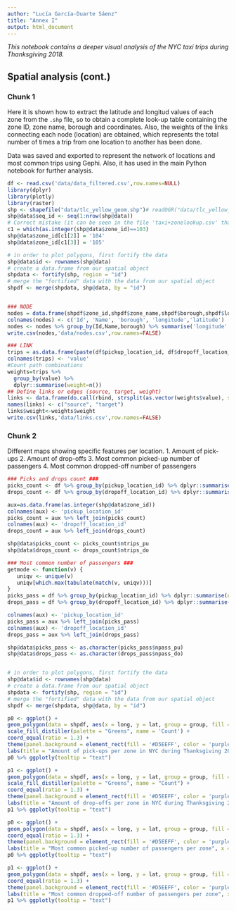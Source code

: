 ---
author: "Lucía García-Duarte Sáenz"
title: "Annex I"
output: html_document
---

*This notebook contains a deeper visual analysis of the NYC taxi trips during Thanksgiving 2018.*


## Spatial analysis (cont.)

### Chunk 1
Here it is shown how to extract the latitude and longitud values of each zone from the `.shp` file, so to obtain a complete look-up table containing the zone ID, zone name, borough and coordinates. Also, the weights of the links connecting each node (location) are obtained, which represents the total number of times a trip from one location to another has been done.

Data was saved and exported to represent the network of locations and most common trips using Gephi. Also, it has used in the main Python notebook for further analysis.

```{r node_link, message=FALSE, warning=FALSE}
df <- read.csv('data/data_filtered.csv',row.names=NULL)
library(dplyr)
library(plotly)
library(raster)
shp <- shapefile("data/tlc_yellow_geom.shp")# readOGR("data/tlc_yellow_geom.shp")
shp@data$seq_id <- seq(1:nrow(shp@data))
# Correct mistake (it can be seen in the file 'taxi+zonelookup.csv' that these three are the same)
c1 = which(as.integer(shp@data$zone_id)==103)
shp@data$zone_id[c1[2]] = '104'
shp@data$zone_id[c1[3]] = '105'

# in order to plot polygons, first fortify the data
shp@data$id <- rownames(shp@data)
# create a data.frame from our spatial object
shpdata <- fortify(shp, region = "id")
# merge the "fortified" data with the data from our spatial object
shpdf <- merge(shpdata, shp@data, by = "id")


### NODE
nodes = data.frame(shpdf$zone_id,shpdf$zone_name,shpdf$borough,shpdf$long,shpdf$lat)
colnames(nodes) <- c('Id', 'Name', 'borough', 'longitude','latitude')
nodes <- nodes %>% group_by(Id,Name,borough) %>% summarise('longitude' = mean(longitude),'latitude' = mean(latitude))
write.csv(nodes,'data/nodes.csv',row.names=FALSE)

### LINK
trips = as.data.frame(paste(df$pickup_location_id, df$dropoff_location_id, sep="_")) 
colnames(trips) <- 'value' 
#Count path combinations 
weights=trips %>% 
  group_by(value) %>% 
  dplyr::summarise(weight=n())
## Define links or edges (source, target, weight)
links <- data.frame(do.call(rbind, strsplit(as.vector(weights$value), split = "_"))) #Separate start and end station IDs
names(links) <- c("source", "target")
links$weight<-weights$weight 
write.csv(links,'data/links.csv',row.names=FALSE)
```

### Chunk 2

Different maps showing specific features per location.
1. Amount of pick-ups 
2. Amount of drop-offs
3. Most common picked-up number of passengers
4. Most common dropped-off number of passengers

```{r message=FALSE, warning=FALSE}
### Picks and drops count ###
picks_count <- df %>% group_by(pickup_location_id) %>% dplyr::summarise(ntrips_pu = n())
drops_count <- df %>% group_by(dropoff_location_id) %>% dplyr::summarise(ntrips_do = n())

aux=as.data.frame(as.integer(shp@data$zone_id))
colnames(aux) <- 'pickup_location_id'
picks_count = aux %>% left_join(picks_count)
colnames(aux) <- 'dropoff_location_id'
drops_count = aux %>% left_join(drops_count)

shp@data$picks_count <- picks_count$ntrips_pu
shp@data$drops_count <- drops_count$ntrips_do

### Most common number of passengers ###
getmode <- function(v) {
   uniqv <- unique(v)
   uniqv[which.max(tabulate(match(v, uniqv)))]
}
picks_pass = df %>% group_by(pickup_location_id) %>% dplyr::summarise(npass_pu = getmode(passenger_count))
drops_pass = df %>% group_by(dropoff_location_id) %>% dplyr::summarise(npass_do = getmode(passenger_count))

colnames(aux) <- 'pickup_location_id'
picks_pass = aux %>% left_join(picks_pass)
colnames(aux) <- 'dropoff_location_id'
drops_pass = aux %>% left_join(drops_pass)

shp@data$picks_pass <- as.character(picks_pass$npass_pu)
shp@data$drops_pass <- as.character(drops_pass$npass_do)


# in order to plot polygons, first fortify the data
shp@data$id <- rownames(shp@data)
# create a data.frame from our spatial object
shpdata <- fortify(shp, region = "id")
# merge the "fortified" data with the data from our spatial object
shpdf <- merge(shpdata, shp@data, by = "id")

```

```{r message=FALSE, warning=FALSE}
p0 <- ggplot() +
geom_polygon(data = shpdf, aes(x = long, y = lat, group = group, fill = picks_count, text = paste("Zone:",zone_name,"\nBorough:",borough,"\nCount:",picks_count)), color="white", size = 0.2) +
scale_fill_distiller(palette = "Greens", name = 'Count') +
coord_equal(ratio = 1.3) +
theme(panel.background = element_rect(fill = '#D5EEFF', color = 'purple'), plot.title = element_text(vjust = -10)) +
labs(title = "Amount of pick-ups per zone in NYC during Thanksgiving 2018", x = "Longitude", y = "Latitude")
p0 %>% ggplotly(tooltip = "text")

p1 <- ggplot() +
geom_polygon(data = shpdf, aes(x = long, y = lat, group = group, fill = drops_count, text = paste("Zone:",zone_name,"\nBorough:",borough,"\nCount:",drops_count)), color="white", size = 0.2) +
scale_fill_distiller(palette = "Greens", name = "Count") +
coord_equal(ratio = 1.3) +
theme(panel.background = element_rect(fill = '#D5EEFF', color = 'purple'), plot.title = element_text(vjust = -10)) +
labs(title = "Amount of drop-offs per zone in NYC during Thanksgiving 2018", x = "Longitude", y = "Latitude")
p1 %>% ggplotly(tooltip = "text")
```

```{r message=FALSE, warning=FALSE}
p0 <- ggplot() +
geom_polygon(data = shpdf, aes(x = long, y = lat, group = group, fill = picks_pass, text = paste("Zone:",zone_name,"\nBorough:",borough,"\nMode:",picks_pass)), color="white", size = 0.2) +
coord_equal(ratio = 1.3) +
theme(panel.background = element_rect(fill = '#D5EEFF', color = 'purple')) +
labs(title = "Most common picked-up number of passengers per zone", x = "Longitude", y = "Latitude", fill = "Mode")
p0 %>% ggplotly(tooltip = "text")

p1 <- ggplot() +
geom_polygon(data = shpdf, aes(x = long, y = lat, group = group, fill = drops_pass, text = paste("Zone:",zone_name,"\nBorough:",borough,"\nMode:",drops_pass)), color="white", size = 0.2) +
coord_equal(ratio = 1.3) +
theme(panel.background = element_rect(fill = '#D5EEFF', color = 'purple')) +
labs(title = "Most common dropped-off number of passengers per zone", x = "Longitude", y = "Latitude", fill = "Mode")
p1 %>% ggplotly(tooltip = "text")
```

